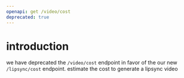 ```yaml
---
openapi: get /video/cost
deprecated: true
---
```


# introduction

we have deprecated the `/video/cost` endpoint in favor of the our new `/lipsync/cost` endpoint.
<CardGroup cols={1}>
  <Card title="/lipsync/cost" icon="rotate" href="/api-reference/endpoint/lipsync/get-lipsync-cost">
    estimate the cost to generate a lipsync video
  </Card>
</CardGroup>